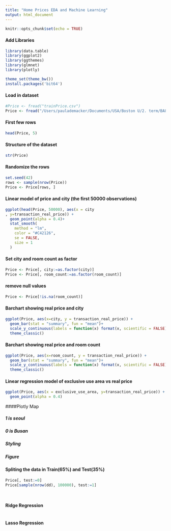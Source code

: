 ```yaml
---
title: "Home Prices EDA and Machine Learning"
output: html_document
---
```


```r
knitr::opts_chunk$set(echo = TRUE)
```


#### Add Libraries
```r
library(data.table)
library(ggplot2)
library(ggthemes)
library(glmnet)
library(plotly)

theme_set(theme_bw())
install.packages('bit64')
```

#### Load in dataset
```r
#Price <- fread("trainPrice.csv")
Price <- fread("/Users/paulademacker/Documents/USA/Boston U/2. term/BA810/Team Project/trainPrice.csv")
```

#### First few rows
```r
head(Price, 5)
```

#### Structure of the dataset
```r
str(Price)
```


#### Randomize the rows
```r
set.seed(42)
rows <- sample(nrow(Price))
Price <- Price[rows, ]
```


#### Linear model of price and city (the first 50000 observations)
```r
ggplot(head(Price, 50000), aes(x = city
, y=transaction_real_price)) +
  geom_point(alpha = 0.4)+
  stat_smooth(
    method = "lm",
    color = "#C42126",
    se = FALSE,
    size = 1
  )
```

#### Set city and room count as factor
```r
Price <- Price[, city:=as.factor(city)]
Price <- Price[, room_count:=as.factor(room_count)]
```

#### remove null values
```r
Price <- Price[!is.na(room_count)]
```



#### Barchart showing real price and city
```r
ggplot(Price, aes(x=city, y = transaction_real_price)) + 
  geom_bar(stat = "summary", fun = "mean")+
  scale_y_continuous(labels = function(x) format(x, scientific = FALSE)) +
  theme_classic()
```

#### Barchart showing real price and room count
```r
ggplot(Price, aes(x=room_count, y = transaction_real_price)) + 
  geom_bar(stat = "summary", fun = "mean")+
  scale_y_continuous(labels = function(x) format(x, scientific = FALSE)) +
  theme_classic()
```

#### Linear regression model of exclusive use area vs real price
```r
ggplot(Price, aes(x = exclusive_use_area, y=transaction_real_price)) +
  geom_point(alpha = 0.4)
```



####Plotly Map

##### 1 is seoul
##### 0 is Busan

##### Styling
<!-- g <- list( -->
<!--   fitbounds = "locations", -->
<!--   height=300, -->
<!--   zoom=10, -->
<!--   scope = 'asia', -->
<!--   lataxis_range=(-50,20), -->
<!--   lonaxis_range=(0, 200) -->
<!--  # visible = FALSE, -->
<!--  # showland = TRUE, -->
<!--  # landcolor = toRGB("gray95"), -->
<!--  # subunitcolor = toRGB("gray85"), -->
<!--  # countrycolor = toRGB("gray85"), -->
<!--  # countrywidth = 0.5, -->
<!--   #subunitwidth = 0.5 -->
<!-- ) -->

##### Figure
<!-- fig <- plot_geo(small_set, lat = ~latitude, lon = ~longitude) -->

<!-- fig <- fig %>% add_markers( -->
<!--   text = ~paste(latitude, longitude, room_count, paste("Price:", transaction_real_price), sep = "<br />"), -->
<!--   color = ~transaction_real_price, symbol = I("square"), size = I(8), hoverinfo = "text" -->
<!-- ) -->
<!-- fig <- fig %>% colorbar(title = "Incoming flights<br />February 2011") -->
<!-- fig <- fig %>% layout( -->
<!--   title = 'Most trafficked US airports<br />(Hover for airport)', geo = g -->
<!-- ) -->

<!-- fig -->

#### Spliting the data in Train(65%) and Test(35%)
```r
Price[, test:=0]
Price[sample(nrow(dd), 100000), test:=1]




```

#### Ridge Regression
```r





```
#### Lasso Regression
```r


```